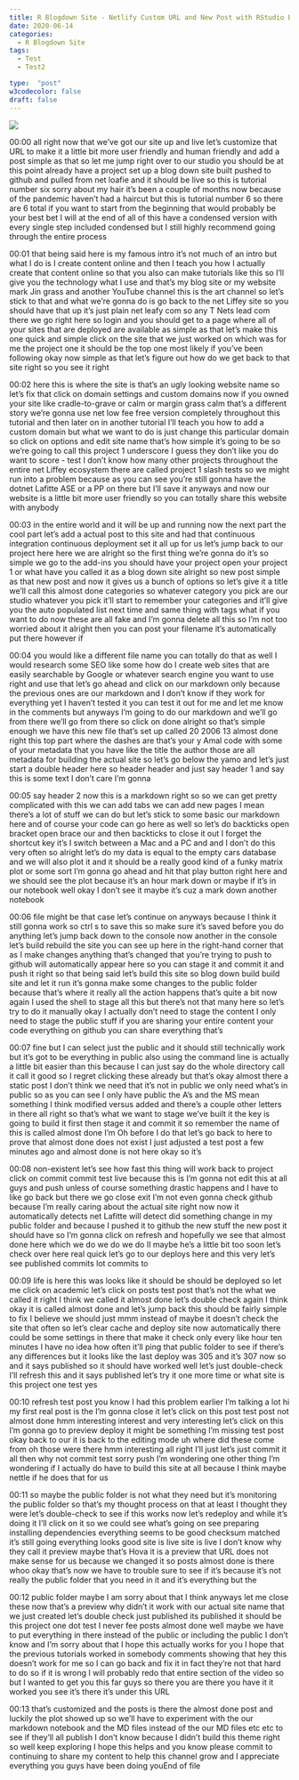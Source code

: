 ```yaml
---
title: R Blogdown Site - Netlify Custom URL and New Post with RStudio Blogdown Hugo
date: 2020-06-14
categories:
  - R Blogdown Site
tags:
  - Test
  - Test2

type:  "post"
w3codecolor: false
draft: false
---
```


<a href="https://www.youtube.com/watch?v=NFsNfVZaTto">
<img src="auto-posts/images/4-RBlogdownSite-BlogdownHugotoGitHubwithRStudio.mp4.jpg">
</a>









00:00
all right now that we've got our site up and live let's customize that URL to
make it a little bit more user friendly and human friendly and add a post simple
as that so let me jump right over to our studio you should be at this point
already have a project set up a blog down site built pushed to github and
pulled from net loafie and it should be live so this is tutorial number six
sorry about my hair it's been a couple of months now because of the pandemic
haven't had a haircut but this is tutorial number 6 so there are 6 total
if you want to start from the beginning that would probably be your best bet I
will at the end of all of this have a condensed version with every single step
included condensed but I still highly recommend going through the entire process

00:01
that being said here is my famous intro it's not much of an intro but what I do
is I create content online and then I teach you how I actually create that
content online so that you also can make
tutorials like this so I'll give you the
technology what I use and that's my blog site or my website mark Jin grass and
another YouTube channel this is the art channel so let's stick to that and what
we're gonna do is go back to the net Liffey site so you should have that up
it's just plain net leafy com so any T Nets lead com there we go right here
so login and you should get to a page where all of your sites that are
deployed are available as simple as that let's make this one quick and simple
click on the site that we just worked on which was for me the project one it
should be the top one most likely if you've been following okay now simple as
that let's figure out how do we get back to that site right so you see it right

00:02
here this is where the site is that's an ugly
looking website name so let's fix that click on domain settings and custom
domains now if you owned your site like cradle-to-grave
or calm or margin grass calm that's a different story
we're gonna use net low fee free version completely throughout this
tutorial and then later on in another tutorial I'll teach you how to add a
custom domain but what we want to do is just change this particular domain so
click on options and edit site name that's how simple it's going to be so
we're going to call this project 1 underscore I guess they don't like you
do want to score - test I don't know how many other projects throughout the
entire net Liffey ecosystem there are called project 1 slash tests so we might
run into a problem because as you can see you're still gonna have the dotnet
Lafitte ASE or a PP on there but I'll save it anyways and now our website is a
little bit more user friendly so you can totally share this website with anybody

00:03
in the entire world and it will be up and running now the
next part the cool part let's add a actual post to this site and had that
continuous integration continuous deployment set it all up for us let's
jump back to our project here here we are alright so the first thing we're gonna
do it's so simple we go to the add-ins you should have your project open your
project 1 or what have you called it as a blog down site alright so new post
simple as that new post and now it gives
us a bunch of options so let's give it a title we'll call this almost done
categories so whatever category you pick are our studio whatever you pick it'll
start to remember your categories and it'll give you the auto populated list
next time and same thing with tags what if you want to do now these are all fake
and I'm gonna delete all this so I'm not too worried about it
alright then you can post your filename it's automatically put there however if

00:04
you would like a different file name you can totally do that as well I would
research some SEO like some how do I create web sites that are easily
searchable by Google or whatever search engine you want to use right and use
that let's go ahead and click on our markdown only because the previous ones
are our markdown and I don't know if they work for everything yet I haven't
tested it you can test it out for me and let me know in the comments but anyways
I'm going to do our markdown and we'll go from there we'll go from
there so click on done alright so that's simple enough we have this new file
that's set up called 20 2006 13 almost done right this top part where the
dashes are that's your y Amal code with some of your metadata that you have like
the title the author those are all metadata for building the actual site so
let's go below the yamo and let's just start a double header here so header
header and just say header 1 and say this is some text I don't care I'm gonna

00:05
say header 2 now this is a markdown right so so we can get pretty
complicated with this we can add tabs we can add new pages I mean there's a lot
of stuff we can do but let's stick to some basic our markdown here and of
course your code can go here as well so let's do backticks
open bracket open brace our and then backticks to close it out I forget the
shortcut key it's I switch between a Mac and a PC and and I don't do this very
often so alright let's do my data is equal to the empty cars database and we
will also plot it and it should be a really good kind of a funky matrix plot
or some sort I'm gonna go ahead and hit that play button right here and we
should see the plot because it's an hour mark down or maybe if it's in our
notebook well okay I don't see it maybe it's cuz a mark down another notebook

00:06
file might be that case let's continue on anyways because I think it still
gonna work so ctrl s to save this so make sure it's saved before you do
anything let's jump back down to the console now another in the console let's
build rebuild the site you can see up here in the right-hand corner that as I
make changes anything that's changed that you're trying to push to github
will automatically appear here so you can stage it and commit it and push it
right so that being said let's build this site so blog down build build site
and let it run it's gonna make some changes to the public folder because
that's where it really all the action happens
that's quite a bit now again I used the shell to stage all this but there's not
that many here so let's try to do it manually okay I actually don't need to
stage the content I only need to stage the public stuff if you are sharing your
entire content your code everything on github you can share everything that's

00:07
fine but I can select just the public and it should still technically work but
it's got to be everything in public also using the command line is actually a
little bit easier than this because I can just say do the whole directory call
it call it good so I regret clicking these already but
that's okay almost there a static post I don't think we need that it's not in
public we only need what's in public so as you can see I only have public the
A's and the MS mean something I think modified versus added and there's a
couple other letters in there all right so that's what we want to stage we've
built it the key is going to build it first then stage it and commit it so
remember the name of this is called almost done I'm Oh before I do that
let's go back to here to prove that almost done does not exist I just
adjusted a test post a few minutes ago and almost done is not here okay so it's

00:08
non-existent let's see how fast this thing will work back to project click on
commit commit test live because this is I'm gonna not edit this at all guys and
push unless of course something drastic happens and I have to like go back but
there we go close exit I'm not even gonna check github because I'm really
caring about the actual site right now now it automatically detects net Lafitte
will detect did something change in my public folder and because I pushed it to
github the new stuff the new post it should have so I'm gonna click on
refresh and hopefully we see that almost done here which we do we do we do II
maybe he's a little bit too soon let's check over here real quick let's go to
our deploys here and this very let's see published commits lot commits to

00:09
life is here this was looks like it should be should be deployed so let me
click on academic let's click on posts test post that's not the what we called
it right I think we called it almost done let's double check again I think
okay it is called almost done and let's jump back this should be fairly simple
to fix I believe we should just mmm instead of maybe it doesn't check the
site that often so let's clear cache and deploy site now automatically there
could be some settings in there that make it check only every like hour ten
minutes I have no idea how often it'll ping that public folder to see if
there's any differences but it looks like the last deploy was 305 and it's
307 now so and it says published so it should have worked well let's just
double-check I'll refresh this and it says published let's try it one more
time or what site is this project one test yes

00:10
refresh test post you know I had this problem earlier I'm talking a lot hi my
first real post is the I'm gonna close it let's click on this post test post
not almost done hmm interesting interest and very
interesting let's click on this I'm gonna go to preview deploy it might be
something I'm missing test post okay back to our it is back to the editing
mode uh where did these come from oh those were there hmm interesting
all right I'll just let's just commit it all then why not commit test sorry
push I'm wondering one other thing I'm wondering if I actually do have to build
this site at all because I think maybe nettle if he does that for us

00:11
so maybe the public folder is not what they need but it's monitoring the public
folder so that's my thought process on that at least I thought they were
let's double-check to see if this works now let's redeploy and while it's doing
it I'll click on it so we could see what's going on see preparing installing
dependencies everything seems to be good checksum matched it's still going
everything looks good site is live site is live I don't know why they call it
preview maybe that's Hova it is a preview that
URL does not make sense for us because we changed it so posts almost done is
there whoo okay that's now we have to trouble sure to see if it's because it's
not really the public folder that you need in it and it's everything but the

00:12
public folder maybe I am sorry about that I think anyways let me close these now
that's a preview why didn't it work with our actual site name that we just
created let's double check just published its published it should be
this project one dot test I never fee posts almost done well maybe we have to
put everything in there instead of the public or including the public I don't
know and I'm sorry about that I hope this actually works for you I hope that
the previous tutorials worked in somebody comments showing that hey this
doesn't work for me so I can go back and fix it in fact they're not that hard to
do so if it is wrong I will probably redo that entire section of the video so
but I wanted to get you this far guys so there you are there you have it it
worked you see it's there it's under this URL

00:13
that's customized and the posts is there the almost done post and luckily the
plot showed up so we'll have to experiment with the our markdown
notebook and the MD files instead of the our MD files etc etc to see if they'll
all publish I don't know because I didn't build this theme right so well
keep exploring I hope this helps and you know please commit
to continuing to share my content to help this channel grow and I appreciate
everything you guys have been doing youEnd of file

